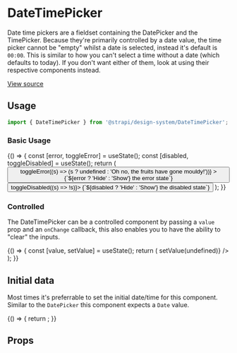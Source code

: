 

<Meta title="Design System/Components/DateTimePicker" component={DateTimePicker} />

# DateTimePicker

Date time pickers are a fieldset containing the DatePicker and the TimePicker. Because they're primarily controlled by a date value,
the time picker cannot be "empty" whilst a date is selected, instead it's default is `00:00`. This is similar to how you can't select
a time without a date (which defaults to today). If you don't want either of them, look at using their respective components instead.

[View source](https://github.com/strapi/design-system/tree/main/packages/strapi-design-system/src/DateTimePicker)

## Usage

```js
import { DateTimePicker } from '@strapi/design-system/DateTimePicker';
```

### Basic Usage

<Canvas>
  <Story name="base">
    {() => {
      const [error, toggleError] = useState();
      const [disabled, toggleDisabled] = useState();
      return (
        <Flex direction="column" alignItems="stretch" gap={11}>
          <DateTimePicker label="Publish at" locale="en-GB" error={error} disabled={disabled} />
          <Flex gap={2} justifyContent="center">
            <Button
              variant="danger-light"
              onClick={() => toggleError((s) => (s ? undefined : 'Oh no, the fruits have gone mouldy!'))}
            >
              {`${error ? 'Hide' : 'Show'} the error state`}
            </Button>
            <Button variant="tertiary" onClick={() => toggleDisabled((s) => !s)}>
              {`${disabled ? 'Hide' : 'Show'} the disabled state`}
            </Button>
          </Flex>
        </Flex>
      );
    }}
  </Story>
</Canvas>

### Controlled

The DateTimePicker can be a controlled component by passing a `value` prop and an `onChange` callback, this also
enables you to have the ability to "clear" the inputs.

<Canvas>
  <Story name="controlled">
    {() => {
      const [value, setValue] = useState();
      return (
        <DateTimePicker
          label="Publish at"
          locale="en-GB"
          value={value}
          onChange={setValue}
          onClear={() => setValue(undefined)}
        />
      );
    }}
  </Story>
</Canvas>

## Initial data

Most times it's preferrable to set the initial date/time for this component. Similar to the `DatePicker` this component expects a `Date` value.

<Canvas>
  <Story name="initial data">
    {() => {
      return <DateTimePicker label="Publish at" initialDate={new Date('1994-12-18T15:00:00.000Z')} />;
    }}
  </Story>
</Canvas>

## Props

<ArgsTable of={DateTimePicker} />
